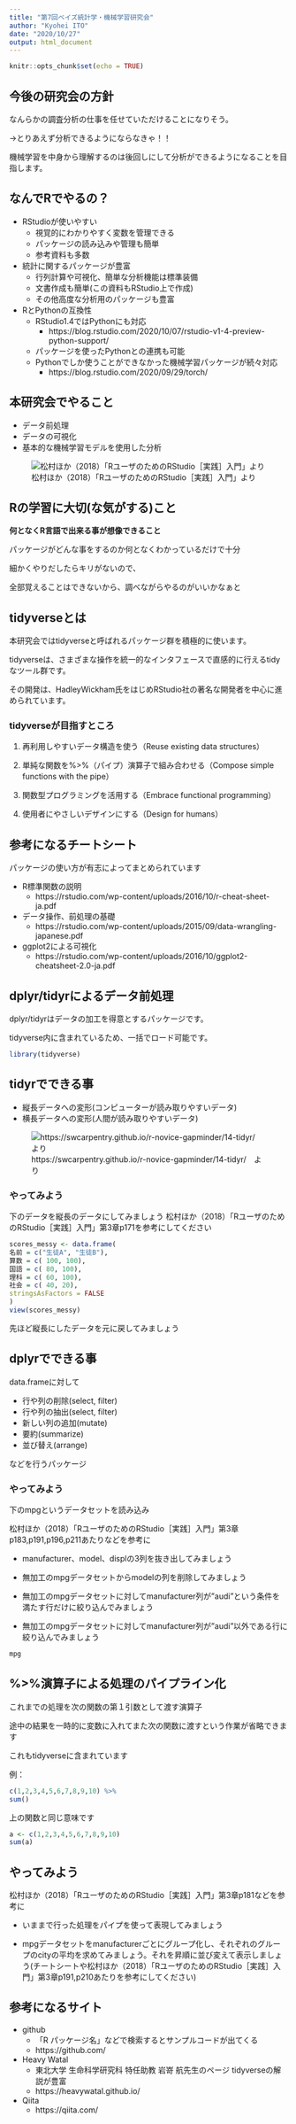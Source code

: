 ---
title: "第7回ベイズ統計学・機械学習研究会"
author: "Kyohei ITO"
date: "2020/10/27"
output: html_document
---

```{r setup, include=FALSE}
knitr::opts_chunk$set(echo = TRUE)
```


## 今後の研究会の方針

なんらかの調査分析の仕事を任せていただけることになりそう。

→とりあえず分析できるようにならなきゃ！！

機械学習を中身から理解するのは後回しにして分析ができるようになることを目指します。



## なんでRでやるの？

* RStudioが使いやすい
  * 視覚的にわかりやすく変数を管理できる
  * パッケージの読み込みや管理も簡単
  * 参考資料も多数

* 統計に関するパッケージが豊富
  * 行列計算や可視化、簡単な分析機能は標準装備
  * 文書作成も簡単(この資料もRStudio上で作成)
  * その他高度な分析用のパッケージも豊富

* RとPythonの互換性
  * RStudio1.4ではPythonにも対応
    * https://blog.rstudio.com/2020/10/07/rstudio-v1-4-preview-python-support/
  * パッケージを使ったPythonとの連携も可能
  * Pythonでしか使うことができなかった機械学習パッケージが続々対応
    * https://blog.rstudio.com/2020/09/29/torch/
    
    

## 本研究会でやること

* データ前処理
* データの可視化
* 基本的な機械学習モデルを使用した分析

![松村ほか（2018）「RユーザのためのRStudio［実践］入門」より](C:/Users/kyo41/Desktop/第7回ベイズ統計学・機械学習研究会/コメント 2020-10-27 224529.png)

## Rの学習に大切(な気がする)こと


**何となくR言語で出来る事が想像できること**

パッケージがどんな事をするのか何となくわかっているだけで十分

細かくやりだしたらキリがないので、

全部覚えることはできないから、調べながらやるのがいいかなぁと


## tidyverseとは

本研究会ではtidyverseと呼ばれるパッケージ群を積極的に使います。

tidyverseは、さまざまな操作を統一的なインタフェースで直感的に行えるtidyなツール群です。

その開発は、HadleyWickham氏をはじめRStudio社の著名な開発者を中心に進められています。



### tidyverseが目指すところ

1. 再利用しやすいデータ構造を使う（Reuse existing data structures）

2. 単純な関数を%>%（パイプ）演算子で組み合わせる（Compose simple functions with the pipe）

3. 関数型プログラミングを活用する（Embrace functional programming）

4. 使用者にやさしいデザインにする（Design for humans）



## 参考になるチートシート

パッケージの使い方が有志によってまとめられています

* R標準関数の説明
  * https://rstudio.com/wp-content/uploads/2016/10/r-cheat-sheet-ja.pdf
* データ操作、前処理の基礎
  * https://rstudio.com/wp-content/uploads/2015/09/data-wrangling-japanese.pdf
* ggplot2による可視化
  * https://rstudio.com/wp-content/uploads/2016/10/ggplot2-cheatsheet-2.0-ja.pdf


## dplyr/tidyrによるデータ前処理

dplyr/tidyrはデータの加工を得意とするパッケージです。

tidyverse内に含まれているため、一括でロード可能です。



```{r }
library(tidyverse)
```
## tidyrでできる事

* 縦長データへの変形(コンピューターが読み取りやすいデータ)
* 横長データへの変形(人間が読み取りやすいデータ)


![https://swcarpentry.github.io/r-novice-gapminder/14-tidyr/　より](C:/Users/kyo41/Desktop/第7回ベイズ統計学・機械学習研究会/コメント 2020-10-28 004640.png)


### やってみよう
下のデータを縦長のデータにしてみましょう
松村ほか（2018）「RユーザのためのRStudio［実践］入門」第3章p171を参考にしてください

```{r}
scores_messy <- data.frame(
名前 = c("生徒A", "生徒B"),
算数 = c( 100, 100),
国語 = c( 80, 100),
理科 = c( 60, 100),
社会 = c( 40, 20),
stringsAsFactors = FALSE
)
view(scores_messy)
```


先ほど縦長にしたデータを元に戻してみましょう



## dplyrでできる事

data.frameに対して

* 行や列の削除(select, filter)
* 行や列の抽出(select, filter)
* 新しい列の追加(mutate)
* 要約(summarize)
* 並び替え(arrange)

などを行うパッケージ

### やってみよう

下のmpgというデータセットを読み込み

松村ほか（2018）「RユーザのためのRStudio［実践］入門」第3章p183,p191,p196,p211あたりなどを参考に

* manufacturer、model、displの3列を抜き出してみましょう

* 無加工のmpgデータセットからmodelの列を削除してみましょう

* 無加工のmpgデータセットに対してmanufacturer列が"audi"という条件を満たす行だけに絞り込んでみましょう


* 無加工のmpgデータセットに対してmanufacturer列が"audi"以外である行に絞り込んでみましょう



```{r}
mpg
```

## %>%演算子による処理のパイプライン化

これまでの処理を次の関数の第１引数として渡す演算子

 途中の結果を一時的に変数に入れてまた次の関数に渡すという作業が省略できます

これもtidyverseに含まれています

例：

```{r}
c(1,2,3,4,5,6,7,8,9,10) %>%
sum()
```

上の関数と同じ意味です

```{r}
a <- c(1,2,3,4,5,6,7,8,9,10)
sum(a)
```

## やってみよう

松村ほか（2018）「RユーザのためのRStudio［実践］入門」第3章p181などを参考に

* いままで行った処理をパイプを使って表現してみましょう

* mpgデータセットをmanufacturerごとにグループ化し、それぞれのグループのcityの平均を求めてみましょう。それを昇順に並び変えて表示しましょう(チートシートや松村ほか（2018）「RユーザのためのRStudio［実践］入門」第3章p191,p210あたりを参考にしてください)

## 参考になるサイト
* github
  * 「R パッケージ名」などで検索するとサンプルコードが出てくる
  * https://github.com/ 
* Heavy Watal
  * 東北大学 生命科学研究科 特任助教 岩嵜 航先生のページ tidyverseの解説が豊富
  * https://heavywatal.github.io/
* Qiita
  * https://qiita.com/
